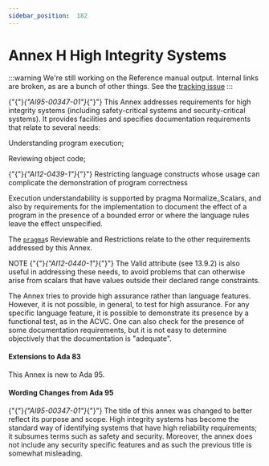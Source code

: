 ---
sidebar_position:  182
---

# Annex H High Integrity Systems

:::warning
We're still working on the Reference manual output.  Internal links are broken,
as are a bunch of other things.
See the [tracking issue](https://github.com/ada-lang-io/ada-lang-io/issues/20)
:::


<p>{"{"}<em>{"AI95-00347-01"}</em>{"}"} This Annex addresses requirements for high integrity systems (including safety-critical systems and security-critical systems). It provides facilities and specifies documentation requirements that relate to several needs: </p>
<p>Understanding program execution;</p>
<p>Reviewing object code;</p>
<p>{"{"}<em>{"AI12-0439-1"}</em>{"}"} Restricting language constructs whose usage can complicate the demonstration of program correctness </p>
<p>Execution understandability is supported by pragma Normalize_Scalars, and also by requirements for the implementation to document the effect of a program in the presence of a bounded error or where the language rules leave the effect unspecified. </p>
<p>The <code><a href="../AA-2/AA-2.8#S0019">pragma</a></code>s Reviewable and Restrictions relate to the other requirements addressed by this Annex. </p>
<Admonition type="aarm" aarm="note" title="Note: ">
<p>NOTE   {"{"}<em>{"AI12-0440-1"}</em>{"}"} The Valid attribute (see 13.9.2) is also useful in addressing these needs, to avoid problems that can otherwise arise from scalars that have values outside their declared range constraints.</p></Admonition>

<Admonition type="aarm" aarm="discussion" title="Discussion: ">
<p><strong></strong>The Annex tries to provide high assurance rather than language features. However, it is not possible, in general, to test for high assurance. For any specific language feature, it is possible to demonstrate its presence by a functional test, as in the ACVC. One can also check for the presence of some documentation requirements, but it is not easy to determine objectively that the documentation is "adequate". </p></Admonition>


#### Extensions to Ada 83

<Admonition type="aarm" aarm="note" title="Note: ">
<p>This Annex is new to Ada 95. </p></Admonition>


#### Wording Changes from Ada 95

<Admonition type="aarm" aarm="note" title="Note: ">
<p>{"{"}<em>{"AI95-00347-01"}</em>{"}"} The title of this annex was changed to better reflect its purpose and scope. High integrity systems has become the standard way of identifying systems that have high reliability requirements; it subsumes terms such as safety and security. Moreover, the annex does not include any security specific features and as such the previous title is somewhat misleading. </p></Admonition>

